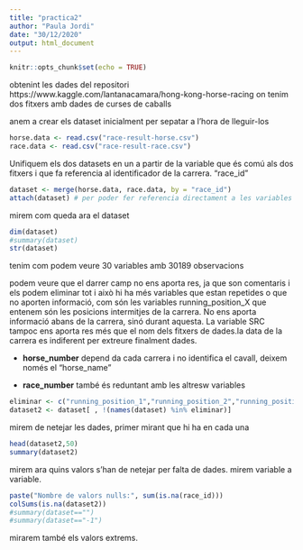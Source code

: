 ```yaml
---
title: "practica2"
author: "Paula Jordi"
date: "30/12/2020"
output: html_document
---
```


```r
knitr::opts_chunk$set(echo = TRUE)
```

obtenint les dades del repositori 
https://www.kaggle.com/lantanacamara/hong-kong-horse-racing
on tenim dos fitxers amb dades de curses de caballs

anem a crear els dataset inicialment per sepatar a l'hora de lleguir-los

```r
horse.data <- read.csv("race-result-horse.csv")
race.data <- read.csv("race-result-race.csv")
```

Unifiquem els dos datasets en un a partir de la variable que és comú als dos fitxers i que fa referencia al identificador de la carrera. "race_id"
```r
dataset <- merge(horse.data, race.data, by = "race_id")
attach(dataset) # per poder fer referencia directament a les variables
```

mirem com queda ara el dataset
```r
dim(dataset)
#summary(dataset)
str(dataset)
```
tenim com podem veure 30 variables amb 30189 observacions


podem veure que el darrer camp no ens aporta res, ja que son comentaris i els podem eliminar 
tot i això hi ha més variables que estan repetides o que no aporten informació, com són les variables running_position_X que entenem són les posicions intermitjes de la carrera. No ens aporta informació abans de la carrera, sinó durant aquesta. La variable SRC tampoc ens aporta res més que el nom dels fitxers de dades.la data de la carrera es indiferent per extreure finalment dades. 

* __horse_number__ depend da cada carrera i no identifica el cavall, deixem només el "horse_name"<p>

* __race_number__ també és reduntant amb les altresw variables<p>
```r
eliminar <- c("running_position_1","running_position_2","running_position_3","running_position_4","running_position_5","running_position_6","incident_report","src","race_date","race_number","horse_number","horse_id")
dataset2 <- dataset[ , !(names(dataset) %in% eliminar)]
```



mirem de netejar les dades, primer mirant que hi ha en cada una
```r
head(dataset2,50)
summary(dataset2)
```

mirem ara quins valors s'han de netejar per falta de dades.
mirem variable a variable.
```r
paste("Nombre de valors nulls:", sum(is.na(race_id)))
colSums(is.na(dataset2))
#summary(dataset=="")
#summary(dataset=="-1")

```

mirarem també els valors extrems.
